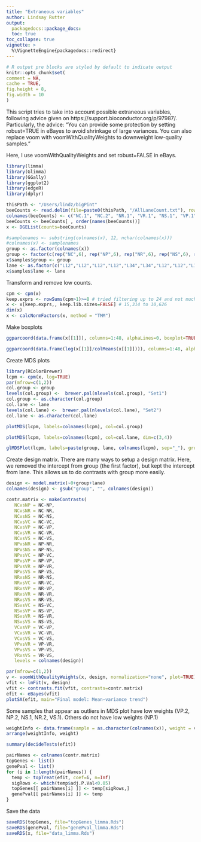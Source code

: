 ```yaml
---
title: "Extraneous variables"
author: Lindsay Rutter
output:
  packagedocs::package_docs:
  toc: true
toc_collapse: true
vignette: >
  %\VignetteEngine{packagedocs::redirect}
---
```

  
  <meta http-equiv="content-type" content="text/html;charset=utf-8" />
  
  ```r
# R output pre blocks are styled by default to indicate output
knitr::opts_chunk$set(
  comment = NA,
  cache = TRUE,
  fig.height = 8,
  fig.width = 10
)
```
This script tries to take into account possible extraneous variables, following advice given on https://support.bioconductor.org/p/97987/. Particularly, the advice: "You can provide some protection by setting robust=TRUE in eBayes to avoid shrinkage of large variances. You can also replace voom with voomWithQualityWeights to downweight low-quality samples."

Here, I use voomWithQualityWeights and set robust=FALSE in eBays.

```r
library(limma)
library(Glimma)
library(GGally)
library(ggplot2)
library(edgeR)
library(dplyr)

thisPath <- "/Users/lindz/bigPint"
beeCounts <- read.delim(file=paste0(thisPath, "/AllLaneCount.txt"), row.names=1, stringsAsFactors = FALSE)
colnames(beeCounts) <- c("NC.1", "NC.2", "NR.1", "VR.1", "NS.1", "VP.1", "NS.2", "VR.2", "NP.1", "VP.2", "VC.1", "NP.2", "VP.3", "NP.3", "VS.1", "VS.2", "VC.2", "NC.3", "VP.4", "NC.4", "NR.2", "VC.3", "VC.4", "NP.4", "VR.3", "NC.5", "VS.3", "NP.5", "VC.5", "VS.4", "NS.3", "VS.5", "VP.5", "NR.3", "NR.4", "VC.6", "NS.4", "NC.6", "NP.6", "VR.4", "NR.5", "NR.6", "NS.5", "VP.6", "NS.6", "VR.5", "VR.6", "VS.6")
beeCounts <- beeCounts[ , order(names(beeCounts))]
x <- DGEList(counts=beeCounts)

#samplenames <- substring(colnames(x), 12, nchar(colnames(x)))
#colnames(x) <- samplenames
group <- as.factor(colnames(x))
group <- factor(c(rep("NC",6), rep("NP",6), rep("NR",6), rep("NS",6), rep("VC",6), rep("VP",6), rep("VR",6), rep("VS",6)))
x$samples$group <- group
lane <- as.factor(c("L12","L12","L12","L12","L34","L34","L12","L12","L12","L12","L34","L34","L12","L12","L34","L34","L34","L34","L12","L12","L34","L34","L34","L34","L12","L12","L12","L12","L34","L34","L12","L12","L12","L12","L34","L34","L12","L12","L34","L34","L34","L34","L12","L12","L34","L34","L34","L34"))
x$samples$lane <- lane
```

Transform and remove low counts.
```r
cpm <- cpm(x)
keep.exprs <- rowSums(cpm>1)>=8 # tried filtering up to 24 and not much difference
x <- x[keep.exprs,, keep.lib.sizes=FALSE] # 15,314 to 10,626
dim(x)
x <- calcNormFactors(x, method = "TMM")
```

Make boxplots
```r
ggparcoord(data.frame(x[[1]]), columns=1:48, alphaLines=0, boxplot=TRUE, scale="globalminmax") + coord_flip()

ggparcoord(data.frame(log(x[[1]]/colMeans(x[[1]]))), columns=1:48, alphaLines=0, boxplot=TRUE, scale="globalminmax") + coord_flip()
```

Create MDS plots
```r
library(RColorBrewer)
lcpm <- cpm(x, log=TRUE)
par(mfrow=c(1,2))
col.group <- group
levels(col.group) <-  brewer.pal(nlevels(col.group), "Set1")
col.group <- as.character(col.group)
col.lane <- lane
levels(col.lane) <-  brewer.pal(nlevels(col.lane), "Set2")
col.lane <- as.character(col.lane)
```

```r
plotMDS(lcpm, labels=colnames(lcpm), col=col.group)
```

```r
plotMDS(lcpm, labels=colnames(lcpm), col=col.lane, dim=c(3,4))
```

```r
glMDSPlot(lcpm, labels=paste(group, lane, colnames(lcpm), sep="_"), groups=x$samples[,c(1,4)], launch=FALSE)
```

Create design matrix. There are many ways to setup a design matrix. Here, we removed the intercept from group (the first factor), but kept the intercept from lane. This allows us to do contrasts with group more easily.
```r
design <- model.matrix(~0+group+lane)
colnames(design) <- gsub("group", "", colnames(design))

contr.matrix <- makeContrasts(
   NCvsNP = NC-NP,
   NCvsNR = NC-NR,
   NCvsNS = NC-NS,
   NCvsVC = NC-VC,
   NCvsVP = NC-VP,
   NCvsVR = NC-VR,
   NCvsVS = NC-VS,
   NPvsNR = NP-NR,
   NPvsNS = NP-NS,
   NPvsVC = NP-VC,
   NPvsVP = NP-VP,
   NPvsVR = NP-VR,
   NPvsVS = NP-VS,
   NRvsNS = NR-NS,
   NRvsVC = NR-VC,
   NRvsVP = NR-VP,
   NRvsVR = NR-VR,
   NRvsVS = NR-VS,
   NSvsVC = NS-VC,
   NSvsVP = NS-VP,
   NSvsVR = NS-VR,
   NSvsVS = NS-VS,
   VCvsVP = VC-VP,
   VCvsVR = VC-VR,
   VCvsVS = VC-VS,
   VPvsVR = VP-VR,
   VPvsVS = VP-VS,
   VRvsVS = VR-VS,
   levels = colnames(design))
```

```r
par(mfrow=c(1,2))
v <- voomWithQualityWeights(x, design, normalization="none", plot=TRUE)
vfit <- lmFit(v, design)
vfit <- contrasts.fit(vfit, contrasts=contr.matrix)
efit <- eBayes(vfit)
plotSA(efit, main="Final model: Mean−variance trend")
```

Some samples that appear as outliers in MDS plot have low weights (VP.2, NP.2, NS.1, NR.2, VS.1). Others do not have low weights (NP.1)

```r
weightInfo <- data.frame(sample = as.character(colnames(x)), weight = v[[5]])
arrange(weightInfo, weight)
```

```r
summary(decideTests(efit))
```

```r
pairNames <- colnames(contr.matrix)
topGenes <- list()
genePval <- list()
for (i in 1:length(pairNames)) {
  temp <- topTreat(efit, coef=i, n=Inf)
  sigRows <- which(temp$adj.P.Val<0.05)
  topGenes[[ pairNames[i] ]] <- temp[sigRows,]
  genePval[[ pairNames[i] ]] <- temp
}
```

Save the data

```r
saveRDS(topGenes, file="topGenes_limma.Rds")
saveRDS(genePval, file="genePval_limma.Rds")
saveRDS(x, file="data_limma.Rds")
```
